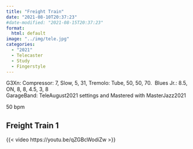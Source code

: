 ```yaml
---
title: "Freight Train"
date: "2021-08-10T20:37:23"
#date-modified: "2021-08-15T20:37:23"
format: 
  html: default
image: "../img/tele.jpg"
categories:
  - "2021"
  - Telecaster
  - Study
  - Fingerstyle
---
```


G3Xn: Compressor: 7, Slow, 5, 31, Tremolo: Tube, 50, 50, 70.\ 
Blues Jr.: 8.5, ON, 8, 8, 4.5, 3, 8\
GarageBand: TeleAugust2021 settings and Mastered with MasterJazz2021 

50 bpm

## Freight Train 1

{{< video https://youtu.be/qZGBcWodiZw >}}
